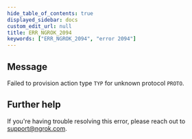 ```yaml
---
hide_table_of_contents: true
displayed_sidebar: docs
custom_edit_url: null
title: ERR_NGROK_2094
keywords: ["ERR_NGROK_2094", "error 2094"]
---
```


## Message

Failed to provision action type `TYP` for unknown protocol `PROTO`.

## Further help

If you're having trouble resolving this error, please reach out to [support@ngrok.com](mailto:support@ngrok.com?subject=Help%20with%20ERR_NGROK_2094).
